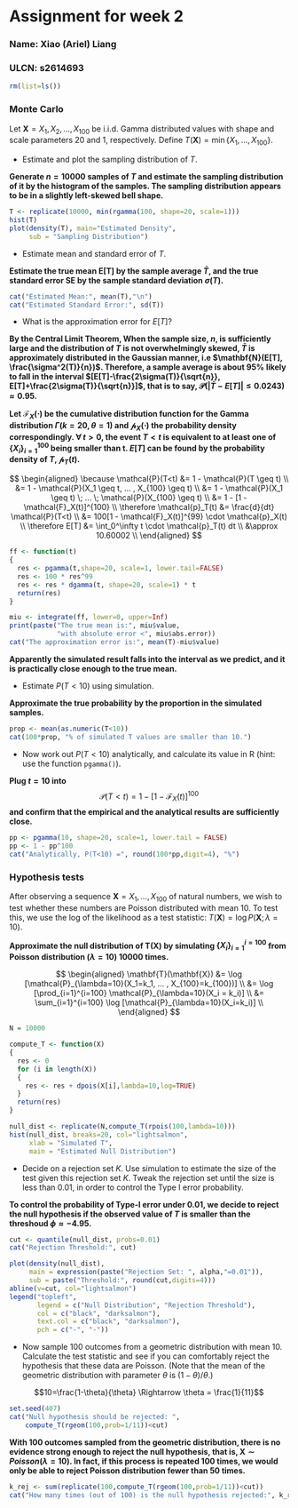 Assignment for week 2
=====================

### Name: Xiao (Ariel) Liang

### ULCN: s2614693

```{r echo=FALSE}
rm(list=ls())
```

### Monte Carlo

Let $\mathbf{X}=X_1,X_2,\ldots,X_{100}$ be i.i.d. Gamma distributed values with shape and scale parameters $20$ and $1$, respectively. Define $T(\mathbf{X})=\min\{X_1,\ldots,X_{100}\}$.

- Estimate and plot the sampling distribution of $T$.

**Generate $n=10000$ samples of $T$ and estimate the sampling distribution of it by the histogram of the samples. The sampling distribution appears to be in a slightly left-skewed bell shape.**

```{r sampling distribution}
T <- replicate(10000, min(rgamma(100, shape=20, scale=1)))
hist(T)
plot(density(T), main="Estimated Density",
     sub = "Sampling Distribution")
```

- Estimate mean and standard error of $T$.

**Estimate the true mean E[T] by the sample average $\bar{T}$, and the true standard error SE by the sample standard deviation $\sigma(T)$.**

```{r mean&se}
cat("Estimated Mean:", mean(T),"\n")
cat("Estimated Standard Error:", sd(T))
```

- What is the approximation error for $E[T]$?

**By the Central Limit Theorem, When the sample size, $n$, is sufficiently large and the distribution of $T$ is not overwhelmingly skewed, $\bar{T}$ is approximately distributed in the Gaussian manner, i.e $\mathbf{N}(E[T], \frac{\sigma^2(T)}{n})$. Therefore, a sample average is about $95\%$ likely to fall in the interval $[E[T]-\frac{2\sigma(T)}{\sqrt{n}}, E[T]+\frac{2\sigma(T)}{\sqrt{n}}]$, that is to say, $\mathcal{P}(|\bar{T}-E[T]|\leq 0.0243) \approx 0.95$.**

**Let $\mathcal{F}_X(\cdot)$ be the cumulative distribution function for the Gamma distribution $\Gamma(k=20,\theta=1)$ and $\mathcal{p}_X(\cdot)$ the probability density correspondingly. $\forall \: t>0$, the event $T<t$ is equivalent to at least one of $\{X_i\}_{i=1}^{100}$ being smaller than t. $E[T]$ can be found by the probability density of $T$, $\mathcal{p}_T(t)$.**

$$
\begin{aligned}
\because \mathcal{P}(T<t) 
&= 1 - \mathcal{P}(T \geq t) \\
&= 1 - \mathcal{P}(X_1 \geq t, ... , X_{100} \geq t) \\
&= 1 - \mathcal{P}(X_1 \geq t) \; ... \; \mathcal{P}(X_{100} \geq t) \\
&= 1 - [1 - \mathcal{F}_X(t)]^{100} \\
\therefore \mathcal{p}_T(t)
&= \frac{d}{dt} \mathcal{P}(T<t) \\
&= 100[1 - \mathcal{F}_X(t)]^{99} \cdot \mathcal{p}_X(t) \\
\therefore E[T]
&= \int_0^\infty t \cdot \mathcal{p}_T(t) dt \\
&\approx 10.60002 \\
\end{aligned}
$$

```{r numerical mean}
ff <- function(t)
{
  res <- pgamma(t,shape=20, scale=1, lower.tail=FALSE)
  res <- 100 * res^99 
  res <- res * dgamma(t, shape=20, scale=1) * t
  return(res)
}

miu <- integrate(ff, lower=0, upper=Inf)
print(paste("The true mean is:", miu$value, 
            "with absolute error <", miu$abs.error))
cat("The approximation error is:", mean(T)-miu$value)
```

**Apparently the simulated result falls into the interval as we predict, and it is practically close enough to the true mean.**

- Estimate $P(T<10)$ using simulation.

**Approximate the true probability by the proportion in the simulated samples.**

```{r proportion}
prop <- mean(as.numeric(T<10))
cat(100*prop, "% of simulated T values are smaller than 10.")
```

- Now work out $P(T<10)$ analytically, and calculate its value in R (hint: use the function `pgamma()`).

**Plug $t=10$ into**
$$\mathcal{P}(T<t)=1 - [1 - \mathcal{F}_X(t)]^{100}$$
**and confirm that the empirical and the analytical results are sufficiently close.**

```{r calculation}
pp <- pgamma(10, shape=20, scale=1, lower.tail = FALSE)
pp <- 1 - pp^100
cat("Analytically, P(T<10) =", round(100*pp,digit=4), "%")
```


### Hypothesis tests

After observing a sequence $\mathbf{X}=X_1,\ldots,X_{100}$ of natural numbers, we wish to test whether these numbers are Poisson distributed with mean $10$. To test this, we use the log of the likelihood as a test statistic: $T(\textbf{X})=\log P(\textbf{X};\lambda=10)$.

**Approximate the null distribution of $\mathbf{T}(\mathbf{X})$ by simulating $\{X_i\}_{i=1}^{i=100}$ from Poisson distribution ($\lambda=10$) $10000$ times.**

$$
\begin{aligned}
\mathbf{T}(\mathbf{X}) 
&= \log [\mathcal{P}_{\lambda=10}(X_1=k_1, ... , X_{100}=k_{100})] \\
&= \log [\prod_{i=1}^{i=100} \mathcal{P}_{\lambda=10}(X_i = k_i)] \\
&= \sum_{i=1}^{i=100} \log [\mathcal{P}_{\lambda=10}(X_i=k_i)] \\
\end{aligned}
$$

```{r simulate null distribution}
N = 10000

compute_T <- function(X)
{
  res <- 0
  for (i in length(X))
  {
    res <- res + dpois(X[i],lambda=10,log=TRUE)
  }
  return(res)
}

null_dist <- replicate(N,compute_T(rpois(100,lambda=10)))
hist(null_dist, breaks=20, col="lightsalmon",
     xlab = "Simulated T",
     main = "Estimated Null Distribution")
```

- Decide on a rejection set $K$. Use simulation to estimate the size of the test given this rejection set $K$. Tweak the rejection set until the size is less than $0.01$, in order to control the Type I error probability.

**To control the probability of Type-I error under $0.01$, we decide to reject the null hypothesis if the observed value of $T$ is smaller than the threshoud $\phi \approx -4.95$.**

```{r rej set}
cut <- quantile(null_dist, probs=0.01)
cat("Rejection Threshold:", cut)

plot(density(null_dist), 
     main = expression(paste("Rejection Set: ", alpha,"=0.01")), 
     sub = paste("Threshold:", round(cut,digits=4)))
abline(v=cut, col="lightsalmon")
legend("topleft",
       legend = c("Null Distribution", "Rejection Threshold"),
       col = c("black", "darksalmon"),
       text.col = c("black", "darksalmon"),
       pch = c("-", "-"))
```



- Now sample 100 outcomes from a geometric distribution with mean 10. Calculate the test statistic and see if you can comfortably reject the hypothesis that these data are Poisson. (Note that the mean of the geometric distribution with parameter $\theta$ is $(1-\theta)/\theta$.)

$$10=\frac{1-\theta}{\theta} \Rightarrow \theta = \frac{1}{11}$$

```{r single test}
set.seed(407)
cat("Null hypothesis should be rejected: ",
    compute_T(rgeom(100,prob=1/11))<cut)
```

**With $100$ outcomes sampled from the geometric distribution, there is no evidence strong enough to reject the null hypothesis, that is, $\mathbf{X} \sim Poisson(\lambda=10)$. In fact, if this process is repeated $100$ times, we would only be able to reject Poisson distribution fewer than $50$ times.**

```{r mass test}
k_rej <- sum(replicate(100,compute_T(rgeom(100,prob=1/11))<cut))
cat("How many times (out of 100) is the null hypothesis rejected:", k_rej)
```


